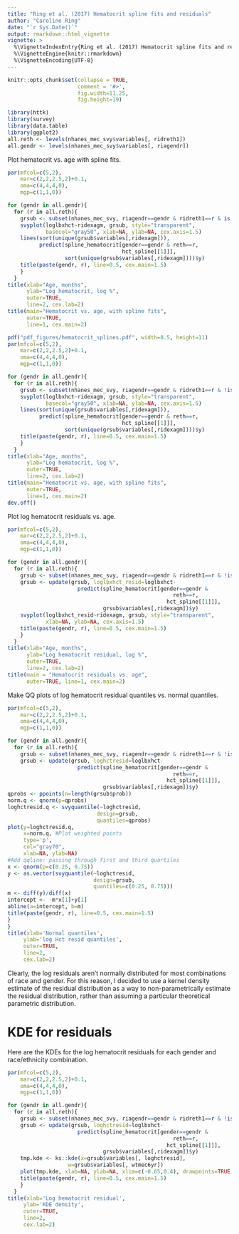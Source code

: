 ```yaml
---
title: "Ring et al. (2017) Hematocrit spline fits and residuals"
author: "Caroline Ring"
date: "`r Sys.Date()`"
output: rmarkdown::html_vignette
vignette: >
  %\VignetteIndexEntry{Ring et al. (2017) Hematocrit spline fits and residuals}
  %\VignetteEngine{knitr::rmarkdown}
  %\VignetteEncoding{UTF-8}
---
```


```r
knitr::opts_chunk$set(collapse = TRUE, 
                      comment = '#>', 
                      fig.width=11.25, 
                      fig.height=19)
```

```r
library(httk)
library(survey)
library(data.table)
library(ggplot2)
all.reth <- levels(nhanes_mec_svy$variables[, ridreth1])
all.gendr <- levels(nhanes_mec_svy$variables[, riagendr])
```

Plot hematocrit vs. age with spline fits.
```r
par(mfcol=c(5,2),
    mar=c(2,2,2.5,2)+0.1,
    oma=c(4,4,4,0),
    mgp=c(1,1,0))

for (gendr in all.gendr){
  for (r in all.reth){
    grsub <- subset(nhanes_mec_svy, riagendr==gendr & ridreth1==r & is.finite(loglbxhct))
    svyplot(loglbxhct~ridexagm, grsub, style="transparent", 
            basecol="gray50", xlab=NA, ylab=NA, cex.axis=1.5)
    lines(sort(unique(grsub$variables[,ridexagm])), 
          predict(spline_hematocrit[gender==gendr & reth==r,
                                    hct_spline[[1]]],
                  sort(unique(grsub$variables[,ridexagm])))$y)
    title(paste(gendr, r), line=0.5, cex.main=1.5)
    }
  }
title(xlab="Age, months",
      ylab="Log hematocrit, log %",
      outer=TRUE,
      line=2, cex.lab=2)
title(main="Hematocrit vs. age, with spline fits",
      outer=TRUE,
      line=1, cex.main=2)
```


```r
pdf("pdf_figures/hematocrit_splines.pdf", width=8.5, height=11)
par(mfcol=c(5,2),
    mar=c(2,2,2.5,2)+0.1,
    oma=c(4,4,4,0),
    mgp=c(1,1,0))

for (gendr in all.gendr){
  for (r in all.reth){
    grsub <- subset(nhanes_mec_svy, riagendr==gendr & ridreth1==r & !is.na(loglbxhct))
    svyplot(loglbxhct~ridexagm, grsub, style="transparent", 
            basecol="gray50", xlab=NA, ylab=NA, cex.axis=1.5)
    lines(sort(unique(grsub$variables[,ridexagm])), 
          predict(spline_hematocrit[gender==gendr & reth==r,
                                    hct_spline[[1]]],
                  sort(unique(grsub$variables[,ridexagm])))$y)
    title(paste(gendr, r), line=0.5, cex.main=1.5)
    }
  }
title(xlab="Age, months",
      ylab="Log hematocrit, log %",
      outer=TRUE,
      line=2, cex.lab=2)
title(main="Hematocrit vs. age, with spline fits",
      outer=TRUE,
      line=1, cex.main=2)
dev.off()
```

Plot log hematocrit residuals vs. age.
```r
par(mfcol=c(5,2),
    mar=c(2,2,2.5,2)+0.1,
    oma=c(4,4,4,0),
    mgp=c(1,1,0))

for (gendr in all.gendr){
  for (r in all.reth){
    grsub <- subset(nhanes_mec_svy, riagendr==gendr & ridreth1==r & !is.na(loglbxhct))
    grsub <- update(grsub, loglbxhct_resid=loglbxhct- 
                      predict(spline_hematocrit[gender==gendr & 
                                                    reth==r,
                                                  hct_spline[[1]]],
                              grsub$variables[,ridexagm])$y)
    svyplot(loglbxhct_resid~ridexagm, grsub, style="transparent", 
            xlab=NA, ylab=NA, cex.axis=1.5)
    title(paste(gendr, r), line=0.5, cex.main=1.5)
    }
  }
title(xlab="Age, months",
      ylab="Log hematocrit residual, log %", 
      outer=TRUE,
      line=2, cex.lab=2)
title(main = "Hematocrit residuals vs. age",
      outer=TRUE, line=1, cex.main=2)
```
Make QQ plots of log hematocrit residual quantiles vs. normal quantiles.
```r
par(mfcol=c(5,2),
    mar=c(2,2,2.5,2)+0.1,
    oma=c(4,4,4,0),
    mgp=c(1,1,0))

for (gendr in all.gendr){
  for (r in all.reth){
    grsub <- subset(nhanes_mec_svy, riagendr==gendr & ridreth1==r & !is.na(loglbxhct))
    grsub <- update(grsub, loghctresid=loglbxhct- 
                      predict(spline_hematocrit[gender==gendr & 
                                                    reth==r,
                                                  hct_spline[[1]]],
                              grsub$variables[,ridexagm])$y)
qprobs <- ppoints(n=length(grsub$prob))
norm.q <- qnorm(p=qprobs)
loghctresid.q <- svyquantile(~loghctresid, 
                            design=grsub,
                            quantiles=qprobs)
plot(y=loghctresid.q,
     x=norm.q, #Plot weighted points
     type='p',
     col="gray70",
     xlab=NA, ylab=NA)
#Add qqline: passing through first and third quartiles
x <- qnorm(p=c(0.25, 0.75))
y <- as.vector(svyquantile(~loghctresid, 
                           design=grsub,
                           quantiles=c(0.25, 0.75)))
m <- diff(y)/diff(x)
intercept <- -m*x[1]+y[1]
abline(a=intercept, b=m)
title(paste(gendr, r), line=0.5, cex.main=1.5)
}
}
title(xlab='Normal quantiles',
     ylab='log Hct resid quantiles',
     outer=TRUE,
     line=2,
     cex.lab=2)
```

Clearly, the log residuals aren't normally distributed for most combinations of race and gender. For this reason, I decided to use a kernel density estimate of the residual distribution as a way to non-parametrically estimate the residual distribution, rather than assuming a particular theoretical parametric distribution.

# KDE for residuals
Here are the KDEs for the log hematocrit residuals for each gender and race/ethnicity combination.
```r
par(mfcol=c(5,2),
    mar=c(2,2,2.5,2)+0.1,
    oma=c(4,4,4,0),
    mgp=c(1,1,0))

for (gendr in all.gendr){
  for (r in all.reth){
    grsub <- subset(nhanes_mec_svy, riagendr==gendr & ridreth1==r & !is.na(loglbxhct))
    grsub <- update(grsub, loghctresid=loglbxhct- 
                      predict(spline_hematocrit[gender==gendr & 
                                                    reth==r,
                                                  hct_spline[[1]]],
                              grsub$variables[,ridexagm])$y)
    tmp.kde <- ks::kde(x=grsub$variables[, loghctresid],
                   w=grsub$variables[, wtmec6yr])
    plot(tmp.kde, xlab=NA, ylab=NA, xlim=c(-0.65,0.4), drawpoints=TRUE, col.pt="black")
    title(paste(gendr, r), line=0.5, cex.main=1.5)
    }
  }
title(xlab='Log hematocrit residual',
     ylab='KDE density',
     outer=TRUE,
     line=2,
     cex.lab=2)
```